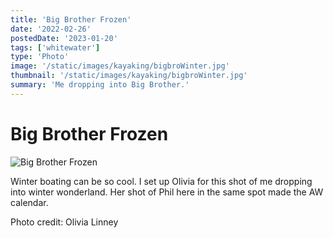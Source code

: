 ```yaml
---
title: 'Big Brother Frozen'
date: '2022-02-26'
postedDate: '2023-01-20'
tags: ['whitewater']
type: 'Photo'
image: '/static/images/kayaking/bigbroWinter.jpg'
thumbnail: '/static/images/kayaking/bigbroWinter.jpg'
summary: 'Me dropping into Big Brother.'
---
```


# Big Brother Frozen

![Big Brother Frozen](/static/images/kayaking/bigbroWinter.jpg)

Winter boating can be so cool. I set up Olivia for this shot of me dropping into winter wonderland. Her shot of Phil here in the same spot made the AW calendar.

Photo credit: Olivia Linney
